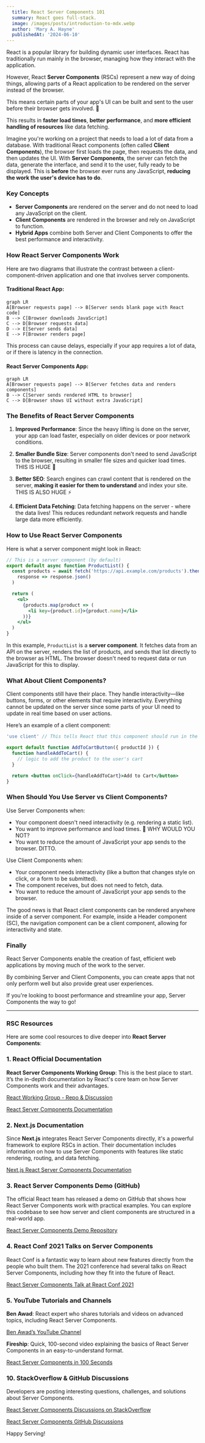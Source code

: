 ```yaml
---
  title: React Server Components 101
  summary: React goes full-stack.
  image: /images/posts/introduction-to-mdx.webp
  author: 'Mary A. Hayne'
  publishedAt: '2024-06-10'
---
```


React is a popular library for building dynamic user interfaces. React has
traditionally run mainly in the browser, managing how they interact with the
application.

However, React **Server Components** (RSCs) represent a new way of doing things,
allowing parts of a React application to be rendered on the server instead of
the browser.

This means certain parts of your app's UI can be built and sent to the user
before their browser gets involved. 🤯

This results in **faster load times**, **better performance**, and **more
efficient handling of resources** like data fetching.

Imagine you're working on a project that needs to load a lot of data from a
database. With traditional React components (often called **Client
Components**), the browser first loads the page, then requests the data, and
then updates the UI. With **Server Components**, the server can fetch the data,
generate the interface, and send it to the user, fully ready to be displayed.
This is **before** the browser ever runs any JavaScript, **reducing the work the
user's device has to do**.

### Key Concepts

- **Server Components** are rendered on the server and do not need to load any
  JavaScript on the client.
- **Client Components** are rendered in the browser and rely on JavaScript to
  function.
- **Hybrid Apps** combine both Server and Client Components to offer the best
  performance and interactivity.

### How React Server Components Work

Here are two diagrams that illustrate the contrast between a
client-component-driven application and one that involves server components.

#### Traditional React App:

```mermaid
graph LR
A[Browser requests page] --> B[Server sends blank page with React code]
B --> C[Browser downloads JavaScript]
C --> D[Browser requests data]
D --> E[Server sends data]
E --> F[Browser renders page]
```

This process can cause delays, especially if your app requires a lot of data, or
if there is latency in the connection.

#### React Server Components App:

```mermaid
graph LR
A[Browser requests page] --> B[Server fetches data and renders components]
B --> C[Server sends rendered HTML to browser]
C --> D[Browser shows UI without extra JavaScript]
```

### The Benefits of React Server Components

1. **Improved Performance**: Since the heavy lifting is done on the server, your
   app can load faster, especially on older devices or poor network conditions.

2. **Smaller Bundle Size**: Server components don't need to send JavaScript to
   the browser, resulting in smaller file sizes and quicker load times. THIS IS
   HUGE 🥳

3. **Better SEO**: Search engines can crawl content that is rendered on the
   server, **making it easier for them to understand** and index your site. THIS
   IS ALSO HUGE ⚡️

4. **Efficient Data Fetching**: Data fetching happens on the server - where the
   data lives! This reduces redundant network requests and handle large data
   more efficiently.

### How to Use React Server Components

Here is what a server component might look in React:

```jsx
// This is a server component (by default)
export default async function ProductList() {
  const products = await fetch('https://api.example.com/products').then(
    response => response.json()
  )

  return (
    <ul>
      {products.map(product => (
        <li key={product.id}>{product.name}</li>
      ))}
    </ul>
  )
}
```

In this example, `ProductList` is a **server component**. It fetches data from
an API on the server, renders the list of products, and sends that list directly
to the browser as HTML. The browser doesn't need to request data or run
JavaScript for this to display.

### What About Client Components?

Client components still have their place. They handle interactivity—like
buttons, forms, or other elements that require interactivity. Everything cannot
be updated on the server since some parts of your UI need to update in real time
based on user actions.

Here’s an example of a client component:

```jsx
'use client' // This tells React that this component should run in the browser

export default function AddToCartButton({ productId }) {
  function handleAddToCart() {
    // logic to add the product to the user's cart
  }

  return <button onClick={handleAddToCart}>Add to Cart</button>
}
```

### When Should You Use Server vs Client Components?

Use Server Components when:

- Your component doesn't need interactivity (e.g. rendering a static list).
- You want to improve performance and load times. 🤔 WHY WOULD YOU NOT?
- You want to reduce the amount of JavaScript your app sends to the browser.
  DITTO.

Use Client Components when:

- Your component needs interactivity (like a button that changes style on click,
  or a form to be submitted).
- The component receives, but does not need to fetch, data.
- You want to reduce the amount of JavaScript your app sends to the browser.

The good news is that React client components can be rendered anywhere inside of
a server component. For example, inside a Header component (SC), the navigation
component can be a client component, allowing for interactivity and state.

### Finally

React Server Components enable the creation of fast, efficient web applications
by moving much of the work to the server.

By combining Server and Client Components, you can create apps that not only
perform well but also provide great user experiences.

If you're looking to boost performance and streamline your app, Server
Components the way to go!

---

### RSC Resources

Here are some cool resources to dive deeper into **React Server Components**:

### 1\. **React Official Documentation**

**React Server Components Working Group**: This is the best place to start. It’s
the in-depth documentation by React\'s core team on how Server Components work
and their advantages.

[React Working Group - Repo & Discussion](https://github.com/reactwg/server-components)

[React Server Components Documentation](https://react.dev/reference/rsc/server-components)

### 2\. **Next.js Documentation**

Since **Next.js** integrates React Server Components directly, it's a powerful
framework to explore RSCs in action. Their documentation includes information on
how to use Server Components with features like static rendering, routing, and
data fetching.

[Next.js React Server Components Documentation](https://nextjs.org/learn/react-foundations/server-and-client-components)

### 3\. **React Server Components Demo (GitHub)**

The official React team has released a demo on GitHub that shows how React
Server Components work with practical examples. You can explore this codebase to
see how server and client components are structured in a real-world app.

[React Server Components Demo Repository](https://github.com/reactjs/server-components-demo)

### 4\. **React Conf 2021 Talks on Server Components**

React Conf is a fantastic way to learn about new features directly from the
people who built them. The 2021 conference had several talks on React Server
Components, including how they fit into the future of React.

[React Server Components Talk at React Conf 2021](https://www.youtube.com/watch?v=ByBPyMBTzM0)

### 5\. **YouTube Tutorials and Channels**

**Ben Awad**: React expert who shares tutorials and videos on advanced topics,
including React Server Components.

[Ben Awad’s YouTube Channel](https://www.youtube.com/channel/UC-8QAzbLcRglXeN_MY9blyw)

**Fireship**: Quick, 100-second video explaining the basics of React Server
Components in an easy-to-understand format.

[React Server Components in 100 Seconds](https://www.youtube.com/watch?v=0e10eJ5Y5vE)

### 10\. **StackOverflow & GitHub Discussions**

Developers are posting interesting questions, challenges, and solutions about
Server Components.

[React Server Components Discussions on StackOverflow](https://stackoverflow.com/questions/tagged/react-server-components)

[React Server Components GitHub Discussions](https://github.com/reactjs/server-components/discussions)

Happy Serving!
